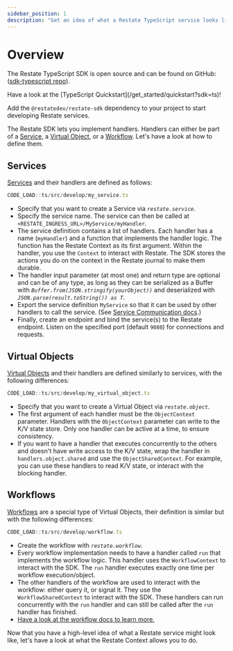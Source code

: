 ```yaml
---
sidebar_position: 1
description: "Get an idea of what a Restate TypeScript service looks like."
---
```



# Overview

The Restate TypeScript SDK is open source and can be found on GitHub: ([sdk-typescript repo](https://github.com/restatedev/sdk-typescript)).

<Admonition type="tip" icon="🚀" title="Set up your project in seconds">
Have a look at the [TypeScript Quickstart](/get_started/quickstart?sdk=ts)!
</Admonition>

Add the `@restatedev/restate-sdk` dependency to your project to start developing Restate services.

The Restate SDK lets you implement handlers.
Handlers can either be part of a [Service](/concepts/services#services-1), a [Virtual Object](/concepts/services#virtual-objects), or a [Workflow](/concepts/services#workflows). Let's have a look at how to define them.

## Services

[Services](/concepts/services#services-1) and their handlers are defined as follows:

```typescript
CODE_LOAD::ts/src/develop/my_service.ts
```

- Specify that you want to create a Service via _`restate.service`_.
- Specify the service name. The service can then be called at `<RESTATE_INGRESS_URL>/MyService/myHandler`.
- The service definition contains a list of handlers.
  Each handler has a name (`myHandler`) and a function that implements the handler logic.
  The function has the Restate Context as its first argument.
  Within the handler, you use the `Context` to interact with Restate.
  The SDK stores the actions you do on the context in the Restate journal to make them durable.
- The handler input parameter (at most one) and return type are optional and can be of any type, as long as they can be serialized as a Buffer with _`Buffer.from(JSON.stringify(yourObject))`_ and deserialized with _`JSON.parse(result.toString()) as T`_.
- Export the service definition `MyService` so that it can be used by other handlers to call the service. (See [Service Communication docs](/develop/ts/service-communication).)
- Finally, create an endpoint and bind the service(s) to the Restate endpoint. Listen on the specified port (default `9080`) for connections and requests.

## Virtual Objects

[Virtual Objects](/concepts/services#virtual-objects) and their handlers are defined similarly to services, with the following differences:

```typescript
CODE_LOAD::ts/src/develop/my_virtual_object.ts
```

- Specify that you want to create a Virtual Object via _`restate.object`_.
- The first argument of each handler must be the `ObjectContext` parameter.
Handlers with the `ObjectContext` parameter can write to the K/V state store.
Only one handler can be active at a time, to ensure consistency.
- If you want to have a handler that executes concurrently to the others and doesn't have write access to the K/V state, wrap the handler in `handlers.object.shared` and use the `ObjectSharedContext`.
For example, you can use these handlers to read K/V state, or interact with the blocking handler.

## Workflows

[Workflows](/concepts/services#workflows) are a special type of Virtual Objects, their definition is similar but with the following differences:

```typescript
CODE_LOAD::ts/src/develop/workflow.ts
```

- Create the workflow with _`restate.workflow`_.
- Every workflow implementation needs to have a handler called `run` that implements the workflow logic.
This handler uses the `WorkflowContext` to interact with the SDK.
The `run` handler executes exactly one time per workflow execution/object.
- The other handlers of the workflow are used to interact with the workflow: either query it, or signal it.
They use the `WorkflowSharedContext` to interact with the SDK.
These handlers can run concurrently with the `run` handler and can still be called after the `run` handler has finished.
- [Have a look at the workflow docs to learn more.](/develop/ts/workflows)


Now that you have a high-level idea of what a Restate service might look like, let's have a look at what the Restate Context allows you to do.
